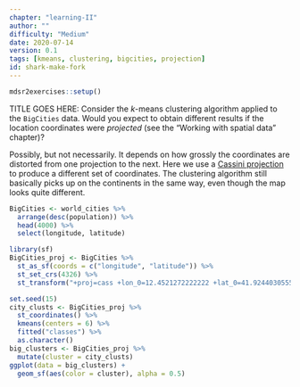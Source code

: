 ```yaml
---
chapter: "learning-II"
author: ""
difficulty: "Medium"
date: 2020-07-14 
version: 0.1
tags: [kmeans, clustering, bigcities, projection]
id: shark-make-fork
---
```


```r
mdsr2exercises::setup()
```

TITLE GOES HERE: Consider the $k$-means clustering algorithm applied to the `BigCities` data.
Would you expect to obtain different results if the location coordinates were *projected* (see the "Working with spatial data" chapter)?  


<!--begin-answer-->
Possibly, but not necessarily. It depends on how grossly the coordinates are distorted from one projection to the next. Here we use a [Cassini projection](https://en.wikipedia.org/wiki/Cassini_projection) to produce a different set of coordinates. The clustering algorithm still basically picks up on the continents in the same way, even though the map looks quite different. 

```r
BigCities <- world_cities %>%
  arrange(desc(population)) %>%
  head(4000) %>%
  select(longitude, latitude)
```

```r
library(sf)
BigCities_proj <- BigCities %>%
  st_as_sf(coords = c("longitude", "latitude")) %>%
  st_set_crs(4326) %>%
  st_transform("+proj=cass +lon_0=12.4521272222222 +lat_0=41.9244030555555 +x_0=0 +y_0=0 +ellps=WGS84 +units=m +no_defs")
```

```r
set.seed(15)
city_clusts <- BigCities_proj %>%
  st_coordinates() %>%
  kmeans(centers = 6) %>%
  fitted("classes") %>%
  as.character()
big_clusters <- BigCities_proj %>%
  mutate(cluster = city_clusts)
ggplot(data = big_clusters) +
  geom_sf(aes(color = cluster), alpha = 0.5)
```
<!--end-answer-->


